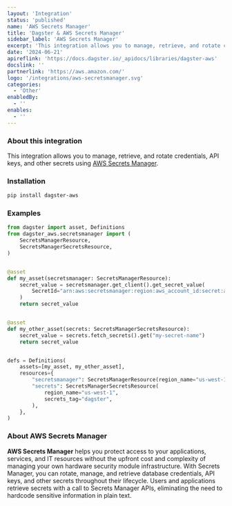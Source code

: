 ```yaml
---
layout: 'Integration'
status: 'published'
name: 'AWS Secrets Manager'
title: 'Dagster & AWS Secrets Manager'
sidebar_label: 'AWS Secrets Manager'
excerpt: 'This integration allows you to manage, retrieve, and rotate credentials, API keys, and other secrets using AWS Secrets Manager.'
date: '2024-06-21'
apireflink: 'https://docs.dagster.io/_apidocs/libraries/dagster-aws'
docslink: ''
partnerlink: 'https://aws.amazon.com/'
logo: '/integrations/aws-secretsmanager.svg'
categories:
  - 'Other'
enabledBy:
  - ''
enables:
  - ''
---
```


### About this integration

This integration allows you to manage, retrieve, and rotate credentials, API keys, and other secrets using [AWS Secrets Manager](https://aws.amazon.com/secrets-manager/).

### Installation

```bash
pip install dagster-aws
```

### Examples

```python
from dagster import asset, Definitions
from dagster_aws.secretsmanager import (
    SecretsManagerResource,
    SecretsManagerSecretsResource,
)


@asset
def my_asset(secretsmanager: SecretsManagerResource):
    secret_value = secretsmanager.get_client().get_secret_value(
        SecretId="arn:aws:secretsmanager:region:aws_account_id:secret:appauthexample-AbCdEf"
    )
    return secret_value


@asset
def my_other_asset(secrets: SecretsManagerSecretsResource):
    secret_value = secrets.fetch_secrets().get("my-secret-name")
    return secret_value


defs = Definitions(
    assets=[my_asset, my_other_asset],
    resources={
        "secretsmanager": SecretsManagerResource(region_name="us-west-1"),
        "secrets": SecretsManagerSecretsResource(
            region_name="us-west-1",
            secrets_tag="dagster",
        ),
    },
)
```

### About AWS Secrets Manager

**AWS Secrets Manager** helps you protect access to your applications, services, and IT resources without the upfront cost and complexity of managing your own hardware security module infrastructure. With Secrets Manager, you can rotate, manage, and retrieve database credentials, API keys, and other secrets throughout their lifecycle. Users and applications retrieve secrets with a call to Secrets Manager APIs, eliminating the need to hardcode sensitive information in plain text.
